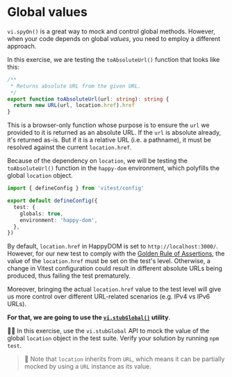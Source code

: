 # Global values

<EpicVideo url="https://www.epicweb.dev/workshops/mocking-techniques-in-vitest/globals/global-values" />

`vi.spyOn()` is a great way to mock and control global methods. However, when your code depends on global _values_, you need to employ a different approach.

In this exercise, we are testing the `toAbsoluteUrl()` function that looks like this:

```ts filename=to-absolute-url.ts
/**
 * Returns absolute URL from the given URL.
 */
export function toAbsoluteUrl(url: string): string {
  return new URL(url, location.href).href
}
```

This is a browser-only function whose purpose is to ensure the `url` we provided to it is returned as an absolute URL. If the `url` is absolute already, it's returned as-is. But if it is a relative URL (i.e. a pathname), it must be resolved against the current `location.href`.

Because of the dependency on `location`, we will be testing the `toAbsoluteUrl()` function in the `happy-dom` environment, which polyfills the global `location` object.

```ts filename=vitest.config.ts lines=6
import { defineConfig } from 'vitest/config'

export default defineConfig({
  test: {
    globals: true,
    environment: 'happy-dom',
  },
})
```

By default, `location.href` in HappyDOM is set to `http://localhost:3000/`. However, for our new test to comply with the [Golden Rule of Assertions](https://www.epicweb.dev/the-golden-rule-of-assertions), the value of the `location.href` must be set on the test's level. Otherwise, a change in Vitest configuration could result in different absolute URLs being produced, thus failing the test prematurely.

Moreover, bringing the actual `location.href` value to the test level will give us more control over different URL-related scenarios (e.g. IPv4 vs IPv6 URLs).

**For that, we are going to use the [`vi.stubGlobal()`](https://vitest.dev/api/vi.html#vi-stubglobal) utility**.

👨‍💼 In this exercise, use the `vi.stubGlobal` API to mock the value of the global `location` object in the <InlineFile file="to-absolute-url.test.ts" /> test suite. Verify your solution by running `npm test`.

> 🦉 Note that `location` inherits from `URL`, which means it can be partially mocked by using a `URL` instance as its value.
